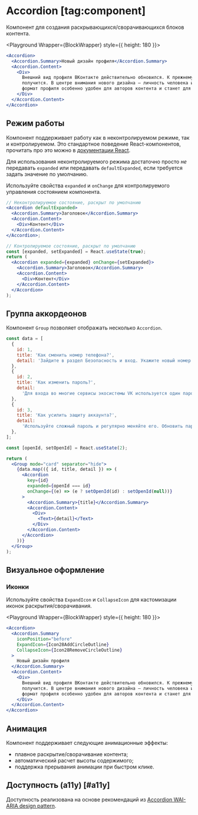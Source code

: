 <Overview group="data-display">

# Accordion [tag:component]

Компонент для создания раскрывающихся/сворачивающихся блоков контента.

</Overview>


<Playground Wrapper={BlockWrapper} style={{ height: 180 }}>
  ```jsx
  <Accordion>
    <Accordion.Summary>Новый дизайн профиля</Accordion.Summary>
    <Accordion.Content>
      <Div>
        Внешний вид профиля ВКонтакте действительно обновился. К прежнему варианту вернуться уже не
        получится. В центре внимания нового дизайна — личность человека и его увлечения. Новый
        формат профиля особенно удобен для авторов контента и станет для них цифровой визиткой.
      </Div>
    </Accordion.Content>
  </Accordion>
  ```
</Playground>

## Режим работы

Компонент поддерживает работу как в неконтролируемом режиме, так и контролируемом. Это стандартное поведение
React-компонентов, прочитать про это можно в [документации React](https://react.dev/reference/react-dom/components/input#controlling-an-input-with-a-state-variable).

Для использования неконтролируемого режима достаточно просто _не_ передавать `expanded` или передавать `defaultExpanded`, если
требуется задать значение по умолчанию.

Используйте свойства `expanded` и `onChange` для контролируемого управления состоянием компонента.

```jsx
// Неконтролируемое состояние, раскрыт по умолчанию
<Accordion defaultExpanded>
  <Accordion.Summary>Заголовок</Accordion.Summary>
  <Accordion.Content>
    <Div>Контент</Div>
  </Accordion.Content>
</Accordion>;

// Контролируемое состояние, раскрыт по умолчанию
const [expanded, setExpanded] = React.useState(true);
return (
  <Accordion expanded={expanded} onChange={setExpanded}>
    <Accordion.Summary>Заголовок</Accordion.Summary>
    <Accordion.Content>
      <Div>Контент</Div>
    </Accordion.Content>
  </Accordion>
);
```

## Группа аккордеонов

Компонент `Group` позволяет отображать несколько `Accordion`.

<Playground Wrapper={BlockWrapper}>

```jsx
const data = [
  {
    id: 1,
    title: 'Как сменить номер телефона?',
    detail: 'Зайдите в раздел Безопасность и вход. Укажите новый номер телефона и подтвердите его.',
  },
  {
    id: 2,
    title: 'Как изменить пароль?',
    detail:
      'Для входа во многие сервисы экосистемы VK используется один пароль. Если вы беспокоитесь по поводу безопасности, этот пароль можно изменить.',
  },
  {
    id: 3,
    title: 'Как усилить защиту аккаунта?',
    detail:
      'Используйте сложный пароль и регулярно меняйте его. Обновить пароль можно в разделе Пароль.',
  },
];

const [openId, setOpenId] = React.useState(2);

return (
  <Group mode="card" separator="hide">
    {data.map(({ id, title, detail }) => (
      <Accordion
        key={id}
        expanded={openId === id}
        onChange={(e) => (e ? setOpenId(id) : setOpenId(null))}
      >
        <Accordion.Summary>{title}</Accordion.Summary>
        <Accordion.Content>
          <Div>
            <Text>{detail}</Text>
          </Div>
        </Accordion.Content>
      </Accordion>
    ))}
  </Group>
);
```

</Playground>

## Визуальное оформление

### Иконки

Используйте свойства `ExpandIcon` и `CollapseIcon` для кастомизации иконок раскрытия/сворачивания.

<Playground Wrapper={BlockWrapper} style={{ height: 180 }}>
  ```jsx
  <Accordion>
    <Accordion.Summary
      iconPosition="before"
      ExpandIcon={Icon28AddCircleOutline}
      CollapseIcon={Icon28RemoveCircleOutline}
    >
      Новый дизайн профиля
    </Accordion.Summary>
    <Accordion.Content>
      <Div>
        Внешний вид профиля ВКонтакте действительно обновился. К прежнему варианту вернуться уже не
        получится. В центре внимания нового дизайна — личность человека и его увлечения. Новый
        формат профиля особенно удобен для авторов контента и станет для них цифровой визиткой.
      </Div>
    </Accordion.Content>
  </Accordion>
  ```
</Playground>

## Анимация

Компонент поддерживает следующие анимационные эффекты:

- плавное раскрытие/сворачивание контента;
- автоматический расчет высоты содержимого;
- поддержка прерывания анимации при быстром клике.

## Доступность (a11y) [#a11y]

Доступность реализована на основе рекомендаций из [Accordion WAI-ARIA design pattern](https://www.w3.org/WAI/ARIA/apg/patterns/accordion/).
